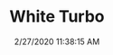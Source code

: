 ---
width: 2000
height: 1333
title: White Turbo
description: White 911 Turbo badge at CPR.
date: 2/27/2020 11:38:15 AM
cameraMake: Sony
cameraModel: ILCE-7M3
lens: ZEISS Batis 1.8/85
settingsfStop: f/1.8
settingsISO: ISO 100
settingsShutter: 1/2500
settingsFocalLength: 85 mm
---